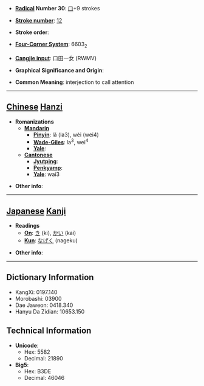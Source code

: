 * '''[[Wiktionary:Chinese radical index| Radical]] Number 30''': [[Wiktionary:Chinese radical index 口|口]]+9 strokes

* '''[[Wiktionary:Chinese total strokes index|Stroke number]]''': [[Wiktionary:Chinese total strokes index 12|12]]

* '''Stroke order''': 

* '''[[Wiktionary:Chinese four corner index|Four-Corner System]]''': 6603<sub>2</sub>

* '''[[Wiktionary:Chinese Cangjie index|Cangjie input]]''': 口田一女 (RWMV)

* '''Graphical Significance and Origin''': 

* '''Common Meaning''': interjection to call attention

----

== [[Chinese]] [[Hanzi]] ==

* '''Romanizations'''
** '''[[Mandarin]]'''
*** '''[[Pinyin]]''': lǎ (la3), wèi (wei4)
*** '''[[Wade-Giles]]''': la<sup>3</sup>, wei<sup>4</sup>
*** '''[[Yale]]''': 
** '''[[Cantonese]]'''
*** '''[[Jyutping]]''':
*** '''[[Penkyamp]]''': 
*** '''[[Yale]]''': wai3

* '''Other info''': 

----

== [[Japanese]] [[Kanji]] ==

* '''Readings'''
** '''[[On]]''': [[き]] (ki), [[かい]] (kai)
** '''[[Kun]]''': [[なげく]] (nageku)

* '''Other info''':  

----

== Dictionary Information ==

* KangXi: 0197.140
* Morobashi: 03900
* Dae Jaweon: 0418.340
* Hanyu Da Zidian: 10653.150

== Technical Information ==

* '''Unicode''':
** Hex: 5582
** Decimal: 21890
* '''Big5''':
** Hex: B3DE
** Decimal: 46046